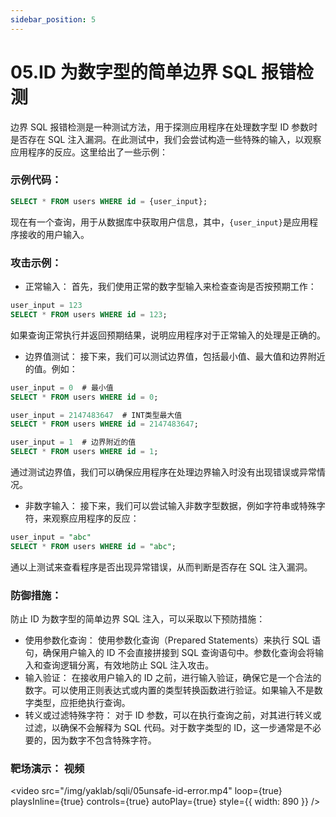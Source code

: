 ```yaml
---
sidebar_position: 5
---
```


# 05.ID 为数字型的简单边界 SQL 报错检测

边界 SQL 报错检测是一种测试方法，用于探测应用程序在处理数字型 ID 参数时是否存在 SQL 注入漏洞。在此测试中，我们会尝试构造一些特殊的输入，以观察应用程序的反应。这里给出了一些示例：

### 示例代码：

```SQL
SELECT * FROM users WHERE id = {user_input};
```

现在有一个查询，用于从数据库中获取用户信息，其中，`{user_input}`是应用程序接收的用户输入。

### 攻击示例：

- 正常输入： 首先，我们使用正常的数字型输入来检查查询是否按预期工作：

```SQL
user_input = 123
SELECT * FROM users WHERE id = 123;
```

如果查询正常执行并返回预期结果，说明应用程序对于正常输入的处理是正确的。

- 边界值测试： 接下来，我们可以测试边界值，包括最小值、最大值和边界附近的值。例如：

```SQL
user_input = 0  # 最小值
SELECT * FROM users WHERE id = 0;

user_input = 2147483647  # INT类型最大值
SELECT * FROM users WHERE id = 2147483647;

user_input = 1  # 边界附近的值
SELECT * FROM users WHERE id = 1;
```

通过测试边界值，我们可以确保应用程序在处理边界输入时没有出现错误或异常情况。

- 非数字输入： 接下来，我们可以尝试输入非数字型数据，例如字符串或特殊字符，来观察应用程序的反应：

```SQL
user_input = "abc"
SELECT * FROM users WHERE id = "abc";
```

通以上测试来查看程序是否出现异常错误，从而判断是否存在 SQL 注入漏洞。

### 防御措施：

防止 ID 为数字型的简单边界 SQL 注入，可以采取以下预防措施：

- 使用参数化查询： 使用参数化查询（Prepared Statements）来执行 SQL 语句，确保用户输入的 ID 不会直接拼接到 SQL 查询语句中。参数化查询会将输入和查询逻辑分离，有效地防止 SQL 注入攻击。
- 输入验证： 在接收用户输入的 ID 之前，进行输入验证，确保它是一个合法的数字。可以使用正则表达式或内置的类型转换函数进行验证。如果输入不是数字类型，应拒绝执行查询。
- 转义或过滤特殊字符： 对于 ID 参数，可以在执行查询之前，对其进行转义或过滤，以确保不会解释为 SQL 代码。对于数字类型的 ID，这一步通常是不必要的，因为数字不包含特殊字符。

### 靶场演示： 视频

<video
  src="/img/yaklab/sqli/05unsafe-id-error.mp4"
  loop={true}
  playsInline={true}
  controls={true}
  autoPlay={true}
  style={{ width: 890 }}
/>
